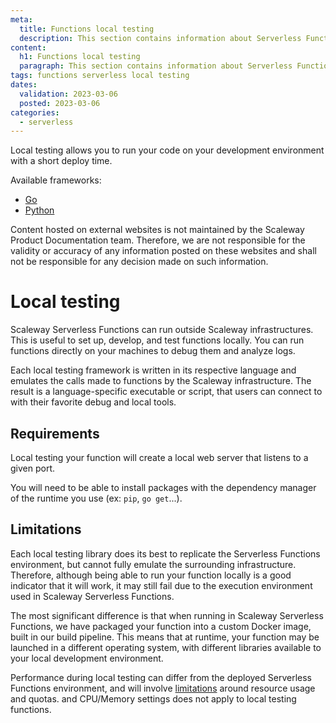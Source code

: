 ```yaml
---
meta:
  title: Functions local testing
  description: This section contains information about Serverless Functions' local development and testing.
content:
  h1: Functions local testing
  paragraph: This section contains information about Serverless Functions' local development and testing
tags: functions serverless local testing
dates:
  validation: 2023-03-06
  posted: 2023-03-06
categories:
  - serverless
---
```


Local testing allows you to run your code on your development environment with a short deploy time.

Available frameworks:

- [Go](https://github.com/scaleway/serverless-functions-go)
- [Python](https://github.com/scaleway/serverless-functions-python)

<Message type="note">
  Content hosted on external websites is not maintained by the Scaleway Product Documentation team. Therefore, we are not responsible for the validity or accuracy of any information posted on these websites and shall not be responsible for any decision made on such information.
</Message>

# Local testing

Scaleway Serverless Functions can run outside Scaleway infrastructures. This is useful to set up, develop, and test functions locally. You can run functions directly on your machines to debug them and analyze logs.

Each local testing framework is written in its respective language and emulates the calls made to functions by the Scaleway infrastructure.
The result is a language-specific executable or script, that users can connect to with their favorite debug and local tools.

## Requirements

Local testing your function will create a local web server that listens to a given port.

You will need to be able to install packages with the dependency manager of the runtime you use 
(ex: `pip`, `go get`...).

## Limitations

Each local testing library does its best to replicate the Serverless Functions environment, but cannot fully emulate 
the surrounding infrastructure. Therefore, although being able to run your function locally is a good indicator 
that it will work, it may still fail due to the execution environment used in Scaleway Serverless Functions.

The most significant difference is that when running in Scaleway Serverless Functions, 
we have packaged your function into a custom Docker image, built in our build pipeline. 
This means that at runtime, your function may be launched in a different operating system, 
with different libraries available to your local development environment.

Performance during local testing can differ from the deployed Serverless Functions environment,
 and will involve [limitations](/serverless/functions/reference-content/functions-limitations/) around resource usage and quotas.
and CPU/Memory settings does not apply to local testing functions.

